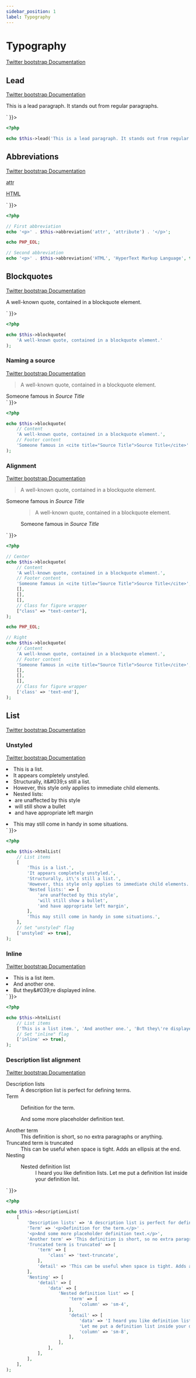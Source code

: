 ```yaml
---
sidebar_position: 1
label: Typography
---
```



# Typography

[Twitter bootstrap Documentation](https://getbootstrap.com/docs/5.1/content/typography/)

## Lead

[Twitter bootstrap Documentation](https://getbootstrap.com/docs/5.1/content/typography/#lead)

<Tabs>
<TabItem value="result" label="Result" default>
  <HtmlCode bootstrapVersion="5.1">
      <div dangerouslySetInnerHTML={{ __html: `<p class="lead">This is a lead paragraph. It stands out from regular paragraphs.</p>` }}></div>
  </HtmlCode>
</TabItem>
<TabItem value="source" label="Source">

```php
<?php

echo $this->lead('This is a lead paragraph. It stands out from regular paragraphs.');
```

</TabItem>
</Tabs>

## Abbreviations

[Twitter bootstrap Documentation](https://getbootstrap.com/docs/5.1/content/typography/#abbreviations)

<Tabs>
<TabItem value="result" label="Result" default>
  <HtmlCode bootstrapVersion="5.1">
      <div dangerouslySetInnerHTML={{ __html: `<p><abbr title="attribute">attr</abbr></p>
<p><abbr class="initialism" title="HyperText Markup Language">HTML</abbr></p>` }}></div>
  </HtmlCode>
</TabItem>
<TabItem value="source" label="Source">

```php
<?php

// First abbreviation
echo '<p>' . $this->abbreviation('attr', 'attribute') . '</p>';

echo PHP_EOL;

// Second abbreviation
echo '<p>' . $this->abbreviation('HTML', 'HyperText Markup Language', true) . '</p>';
```

</TabItem>
</Tabs>

## Blockquotes

[Twitter bootstrap Documentation](https://getbootstrap.com/docs/5.1/content/typography/#blockquotes)

<Tabs>
<TabItem value="result" label="Result" default>
  <HtmlCode bootstrapVersion="5.1">
      <div dangerouslySetInnerHTML={{ __html: `<blockquote class="blockquote">
    <p>A well-known quote, contained in a blockquote element.</p>
</blockquote>` }}></div>
  </HtmlCode>
</TabItem>
<TabItem value="source" label="Source">

```php
<?php

echo $this->blockquote(
    'A well-known quote, contained in a blockquote element.'
);
```

</TabItem>
</Tabs>

### Naming a source

[Twitter bootstrap Documentation](https://getbootstrap.com/docs/5.1/content/typography/#naming-a-source)

<Tabs>
<TabItem value="result" label="Result" default>
  <HtmlCode bootstrapVersion="5.1">
      <div dangerouslySetInnerHTML={{ __html: `<figure>
    <blockquote class="blockquote">
        <p>A well-known quote, contained in a blockquote element.</p>
    </blockquote>
    <figcaption class="blockquote-footer">Someone famous in <cite title="Source Title">Source Title</cite></figcaption>
</figure>` }}></div>
  </HtmlCode>
</TabItem>
<TabItem value="source" label="Source">

```php
<?php

echo $this->blockquote(
    // Content
    'A well-known quote, contained in a blockquote element.',
    // Footer content
    'Someone famous in <cite title="Source Title">Source Title</cite>'
);
```

</TabItem>
</Tabs>

### Alignment

[Twitter bootstrap Documentation](https://getbootstrap.com/docs/5.1/content/typography/#alignment)

<Tabs>
<TabItem value="result" label="Result" default>
  <HtmlCode bootstrapVersion="5.1">
      <div dangerouslySetInnerHTML={{ __html: `<figure class="text-center">
    <blockquote class="blockquote">
        <p>A well-known quote, contained in a blockquote element.</p>
    </blockquote>
    <figcaption class="blockquote-footer">Someone famous in <cite title="Source Title">Source Title</cite></figcaption>
</figure>
<figure class="text-end">
    <blockquote class="blockquote">
        <p>A well-known quote, contained in a blockquote element.</p>
    </blockquote>
    <figcaption class="blockquote-footer">Someone famous in <cite title="Source Title">Source Title</cite></figcaption>
</figure>` }}></div>
  </HtmlCode>
</TabItem>
<TabItem value="source" label="Source">

```php
<?php

// Center
echo $this->blockquote(
    // Content
    'A well-known quote, contained in a blockquote element.',
    // Footer content
    'Someone famous in <cite title="Source Title">Source Title</cite>',
    [],
    [],
    [],
    // Class for figure wrapper
    ["class" => "text-center"],
);

echo PHP_EOL;

// Right
echo $this->blockquote(
    // Content
    'A well-known quote, contained in a blockquote element.',
    // Footer content
    'Someone famous in <cite title="Source Title">Source Title</cite>',
    [],
    [],
    [],
    // Class for figure wrapper
    ['class' => 'text-end'],
);
```

</TabItem>
</Tabs>

## List

[Twitter bootstrap Documentation](https://getbootstrap.com/docs/5.1/content/typography/#lists)

### Unstyled

[Twitter bootstrap Documentation](https://getbootstrap.com/docs/5.1/content/typography/#unstyled)

<Tabs>
<TabItem value="result" label="Result" default>
  <HtmlCode bootstrapVersion="5.1">
      <div dangerouslySetInnerHTML={{ __html: `<ul class="list-unstyled">
    <li>This is a list.</li>
    <li>It appears completely unstyled.</li>
    <li>Structurally, it&amp;#039;s still a list.</li>
    <li>However, this style only applies to immediate child elements.</li>
    <li>
        Nested lists:
        <ul class="list-unstyled">
            <li>are unaffected by this style</li>
            <li>will still show a bullet</li>
            <li>and have appropriate left margin</li>
        </ul>
    </li>
    <li>This may still come in handy in some situations.</li>
</ul>` }}></div>
  </HtmlCode>
</TabItem>
<TabItem value="source" label="Source">

```php
<?php

echo $this->htmlList(
    // List items
    [
        'This is a list.',
        'It appears completely unstyled.',
        'Structurally, it\'s still a list.',
        'However, this style only applies to immediate child elements.',
        'Nested lists:' => [
            'are unaffected by this style',
            'will still show a bullet',
            'and have appropriate left margin',
        ],
        'This may still come in handy in some situations.',
    ],
    // Set "unstyled" flag
    ['unstyled' => true],
);
```

</TabItem>
</Tabs>

### Inline

[Twitter bootstrap Documentation](https://getbootstrap.com/docs/5.1/content/typography/#inline)

<Tabs>
<TabItem value="result" label="Result" default>
  <HtmlCode bootstrapVersion="5.1">
      <div dangerouslySetInnerHTML={{ __html: `<ul class="list-inline">
    <li class="list-inline-item">This is a list item.</li>
    <li class="list-inline-item">And another one.</li>
    <li class="list-inline-item">But they&amp;#039;re displayed inline.</li>
</ul>` }}></div>
  </HtmlCode>
</TabItem>
<TabItem value="source" label="Source">

```php
<?php

echo $this->htmlList(
    // List items
    ['This is a list item.', 'And another one.', 'But they\'re displayed inline.'],
    // Set "inline" flag
    ['inline' => true],
);
```

</TabItem>
</Tabs>

### Description list alignment

[Twitter bootstrap Documentation](https://getbootstrap.com/docs/5.1/content/typography/#description-list-alignment)

<Tabs>
<TabItem value="result" label="Result" default>
  <HtmlCode bootstrapVersion="5.1">
      <div dangerouslySetInnerHTML={{ __html: `<dl class="row">
    <dt class="col-sm-3">Description lists</dt>
    <dd class="col-sm-9">A description list is perfect for defining terms.</dd>
    <dt class="col-sm-3">Term</dt>
    <dd class="col-sm-9">
        <p>Definition for the term.</p>
        <p>And some more placeholder definition text.</p>
    </dd>
    <dt class="col-sm-3">Another term</dt>
    <dd class="col-sm-9">This definition is short, so no extra paragraphs or anything.</dd>
    <dt class="col-sm-3 text-truncate">Truncated term is truncated</dt>
    <dd class="col-sm-9">This can be useful when space is tight. Adds an ellipsis at the end.</dd>
    <dt class="col-sm-3">Nesting</dt>
    <dd class="col-sm-9">
        <dl class="row">
            <dt class="col-sm-4">Nested definition list</dt>
            <dd class="col-sm-8">I heard you like definition lists. Let me put a definition list inside your definition list.</dd>
        </dl>
    </dd>
</dl>` }}></div>
  </HtmlCode>
</TabItem>
<TabItem value="source" label="Source">

```php
<?php

echo $this->descriptionList(
    [
        'Description lists' => 'A description list is perfect for defining terms.',
        'Term' => '<p>Definition for the term.</p>' .
        '<p>And some more placeholder definition text.</p>',
        'Another term' => 'This definition is short, so no extra paragraphs or anything.',
        'Truncated term is truncated' => [
            'term' => [
                'class' => 'text-truncate',
            ],
            'detail' => 'This can be useful when space is tight. Adds an ellipsis at the end.',
        ],
        'Nesting' => [
            'detail' => [
                'data' => [
                    'Nested definition list' => [
                        'term' => [
                            'column' => 'sm-4',
                        ],
                        'detail' => [
                            'data' => 'I heard you like definition lists. ' .
                            'Let me put a definition list inside your definition list.',
                            'column' => 'sm-8',
                        ],
                    ],
                ],
            ],
        ],
    ],
);
```

</TabItem>
</Tabs>

